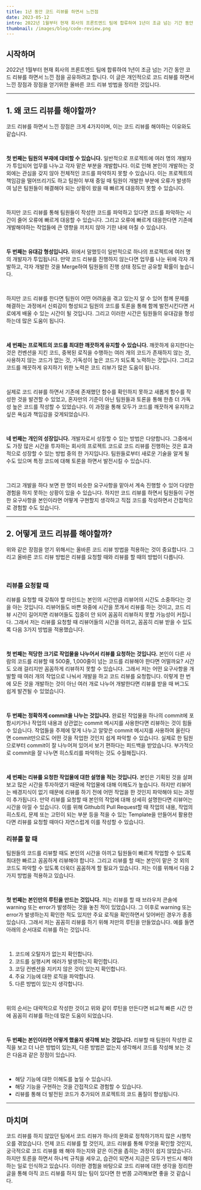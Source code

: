 ```yaml
---
title: 1년 동안 코드 리뷰를 하면서 느낀점
date: 2023-05-12
intro: 2022년 1월부터 현재 회사의 프론트엔드 팀에 합류하여 1년이 조금 넘는 기간 동안 코드 리뷰를 하면서 느낀 점을 공유하려고 합니다. 이 글은 개인적으로 코드 리뷰를 하면서 느낀 장점과 장점을 얻기위한 올바른 코드 리뷰 방법을 정리한 것입니다.
thumbnail: /images/blog/code-review.png
---
```


## 시작하며

2022년 1월부터 현재 회사의 프론트엔드 팀에 합류하여 1년이 조금 넘는 기간 동안 코드 리뷰를 하면서 느낀 점을 공유하려고 합니다. 이 글은 개인적으로 코드 리뷰를 하면서 느낀 장점과 장점을 얻기위한 올바른 코드 리뷰 방법을 정리한 것입니다.

---

## 1. 왜 코드 리뷰를 해야할까?

코드 리뷰를 하면서 느낀 장점은 크게 4가지이며, 이는 코드 리뷰를 해야하는 이유와도 같습니다.

<br />

**첫 번째는 팀원의 부재에 대비할 수 있습니다.** 일반적으로 프로젝트에 여러 명의 개발자가 투입되어 업무를 나누고 각자 맡은 부분을 개발합니다. 이로 인해 본인이 개발하는 것 외에는 관심을 갖지 않아 전체적인 코드를 파악하지 못할 수 있습니다. 이는 프로젝트의 책임감을 떨어뜨리기도 하고 팀원이 부재 중일 때 팀원이 개발한 부분에 오류가 발생하여 남은 팀원들이 해결해야 되는 상황이 왔을 때 빠르게 대응하지 못할 수 있습니다.

<br />

하지만 코드 리뷰를 통해 팀원들이 작성한 코드를 파악하고 있다면 코드를 파악하는 시간이 줄어 오류에 빠르게 대응할 수 있습니다. 그리고 오류에 빠르게 대응한다면 기존에 개발해야하는 작업들에 큰 영향을 끼치지 않아 기한 내에 마칠 수 있습니다.

<br />

**두 번째는 유대감 형성입니다.** 위에서 말했듯이 일반적으로 하나의 프로젝트에 여러 명의 개발자가 투입됩니다. 만약 코드 리뷰를 진행하지 않는다면 업무를 나눈 뒤에 각자 개발하고, 각자 개발한 것을 Merge하여 팀원들의 진행 상태 정도만 공유할 확률이 높습니다.

<br />

하지만 코드 리뷰를 한다면 팀원이 어떤 어려움을 겪고 있는지 알 수 있어 함께 문제를 해결하는 과정에서 신뢰감이 형성되고 팀원의 코드를 토론을 통해 함께 발전시킨다면 서로에게 배울 수 있는 시간이 될 것입니다. 그리고 이러한 시간은 팀원들의 유대감을 형성하는데 많은 도움이 됩니다.

<br />

**세 번째는 프로젝트의 코드를 최대한 깨끗하게 유지할 수 있습니다.** 깨끗하게 유지한다는 것은 컨벤션을 지킨 코드, 중복된 로직을 수행하는 여러 개의 코드가 존재하지 않는 것, 사용하지 않는 코드가 없는 것, 가독성이 높은 코드가 되도록 노력하는 것입니다. 그리고 코드를 깨끗하게 유지하기 위한 노력은 코드 리뷰가 많은 도움이 됩니다.

<br />

실제로 코드 리뷰를 하면서 기존에 존재했던 함수를 확인하지 못하고 새롭게 함수를 작성한 것을 발견할 수 있었고, 혼자만의 기준이 아닌 팀원들과 토론을 통해 한층 더 가독성 높은 코드를 작성할 수 있었습니다. 이 과정을 통해 모두가 코드를 깨끗하게 유지하고싶은 욕심과 책임감을 갖게되었습니다.

<br />

**네 번째는 개인의 성장입니다.** 개발자로서 성장할 수 있는 방법은 다양합니다. 그중에서도 가장 많은 시간을 투자하는 회사의 프로젝트 코드로 코드 리뷰를 진행하는 것은 효과적으로 성장할 수 있는 방법 중의 한 가지입니다. 팀원들로부터 새로운 기술을 알게 될 수도 있으며 특정 코드에 대해 토론을 하면서 발전시킬 수 있습니다.

<br />

그리고 개발을 하다 보면 한 명이 비슷한 요구사항을 맡아서 계속 진행할 수 있어 다양한 경험을 하지 못하는 상황이 있을 수 있습니다. 하지만 코드 리뷰를 하면서 팀원들이 구현한 요구사항을 본인이라면 어떻게 구현할지 생각하고 직접 코드를 작성하면서 간접적으로 경험할 수도 있습니다.

---

## 2. 어떻게 코드 리뷰를 해야할까?

위와 같은 장점을 얻기 위해서는 올바른 코드 리뷰 방법을 적용하는 것이 중요합니다. 그리고 올바른 코드 리뷰 방법은 리뷰를 요청할 때와 리뷰를 할 때의 방법이 다릅니다.

<br />

### 리뷰를 요청할 때

리뷰를 요청할 때 갖춰야 할 마인드는 본인의 시간만큼 리뷰어의 시간도 소중하다는 것을 아는 것입니다. 리뷰어들도 바쁜 와중에 시간을 쪼개서 리뷰를 하는 것이고, 코드 리뷰 시간이 길어지면 리뷰어들도 집중이 안 되어 꼼꼼히 리뷰하지 못할 가능성이 커집니다. 그래서 저는 리뷰를 요청할 때 리뷰어들의 시간을 아끼고, 꼼꼼히 리뷰 받을 수 있도록 다음 3가지 방법을 적용했습니다.

<br />

**첫 번째는 적당한 크기로 작업물을 나누어서 리뷰를 요청하는 것입니다.** 본인이 다른 사람의 코드를 리뷰할 때 500줄, 1,000줄이 넘는 코드를 리뷰해야 한다면 어떨까요? 시간도 오래 걸리지만 꼼꼼하게 리뷰하지 못할 수 있습니다. 그래서 저는 어떤 요구사항을 개발할 때 여러 개의 작업으로 나눠서 개발을 하고 코드 리뷰를 요청합니다. 이렇게 한 번에 모든 것을 개발하는 것이 아닌 여러 개로 나누어 개발한다면 리뷰를 받을 때 버그도 쉽게 발견될 수 있었습니다.

<br />

**두 번째는 정확하게 commit을 나누는 것입니다.** 완료된 작업물을 하나의 commit에 포함시키거나 작업의 내용과 상관없는 commit 메시지를 사용한다면 리뷰하는 것이 힘들 수 있습니다. 작업들을 주제에 맞게 나누고 알맞은 commit 메시지를 사용하여 올린다면 commit만으로도 어떤 것을 작업한 것인지 쉽게 파악할 수 있습니다. 실제로 한 팀원으로부터 commit이 잘 나누어져 있어서 보기 편하다는 피드백을 받았습니다. 부가적으로 commit을 잘 나누면 히스토리를 파악하는 것도 수월해집니다.

<br />

**세 번째는 리뷰를 요청한 작업물에 대한 설명을 적는 것입니다.** 본인은 기획된 것을 살펴보고 많은 시간을 투자하였기 때문에 작업물에 대해 이해도가 높습니다. 하지만 리뷰어는 배경지식이 없기 때문에 리뷰를 하기 전에 어떤 작업을 한 것인지 파악해야 되는 과정이 추가됩니다. 만약 리뷰를 요청할 때 본인의 작업에 대해 상세히 설명한다면 리뷰어는 시간을 아낄 수 있습니다. 이를 위해 Github의 Pull Request할 때 작업의 내용, 작업의 히스토리, 문제 또는 고민이 되는 부분 등을 적을 수 있는 Template을 만들어서 활용한다면 리뷰를 요청할 때마다 자연스럽게 이를 작성할 수 있습니다.

### 리뷰를 할 때

팀원들의 코드를 리뷰할 때도 본인의 시간을 아끼고 팀원들이 빠르게 작업할 수 있도록 최대한 빠르고 꼼꼼하게 리뷰해야 합니다. 그리고 리뷰를 할 때는 본인이 맡은 것 외의 코드도 파악할 수 있도록 더욱더 꼼꼼하게 할 필요가 있습니다. 저는 이를 위해서 다음 2가지 방법을 적용하고 있습니다.

<br />

**첫 번째는 본인만의 루틴을 만드는 것입니다.** 저는 리뷰를 할 때 브라우저 콘솔에 warning 또는 error가 발생하는 것을 놓친 적이 있었습니다. 그 이후로 warning 또는 error가 발생하는지 확인한 적도 있지만 주요 로직을 확인하면서 잊어버린 경우가 종종 있습니다. 그래서 저는 꼼꼼히 리뷰를 하기 위해 저만의 루틴을 만들었습니다. 예를 들면 아래의 순서대로 리뷰를 하는 것입니다.

<br />

1. 코드에 오탈자가 없는지 확인합니다.
2. 코드를 실행시켜 에러가 발생하는지 확인합니다.
3. 코딩 컨벤션을 지키지 않은 것이 있는지 확인합니다.
4. 주요 기능에 대한 로직을 파악합니다.
5. 다른 방법이 있는지 생각합니다.

<br />

위의 순서는 대략적으로 작성한 것이고 위와 같이 루틴을 만든다면 비교적 빠른 시간 안에 꼼꼼히 리뷰를 하는데 많은 도움이 되었습니다.

<br />

**두 번째는 본인이라면 어떻게 했을지 생각해 보는 것입니다.** 리뷰할 때 팀원이 작성한 로직을 보고 더 나은 방법이 있는지, 다른 방법은 없는지 생각해서 코드를 작성해 보는 것은 다음과 같은 장점이 있습니다.

<br />

- 해당 기능에 대한 이해도를 높일 수 있습니다.
- 해당 기능을 구현하는 것을 간접적으로 경험할 수 있습니다.
- 리뷰를 통해 더 발전된 코드가 추가되어 프로젝트의 코드 품질이 향상됩니다.

---

## 마치며

코드 리뷰를 하지 않았던 팀에서 코드 리뷰가 하나의 문화로 정착하기까지 많은 시행착오를 겪었습니다. 언제 코드 리뷰를 할 것인지, 코드 리뷰를 통해 무엇을 확인할 것인지, 궁극적으로 코드 리뷰를 왜 해야 하는지와 같은 이견을 좁히는 과정이 쉽지 않았습니다. 하지만 토른을 하면서 하나씩 규칙을 세우고, 습관이 되면서 지금은 모두가 반드시 해야하는 일로 인식하고 있습니다. 이러한 경험을 바탕으로 코드 리뷰에 대한 생각을 정리한 글을 통해 아직 코드 리뷰를 하지 않는 팀이 있다면 한 번쯤 고려해보면 좋을 것 같습니다.
